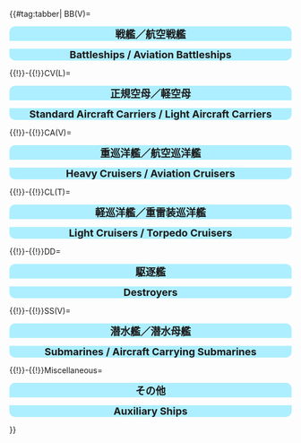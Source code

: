 {{#tag:tabber|
BB(V)=
<div style="width:100%;background:#ADEFFF;border-top-right-radius:10px;border-top-left-radius:10px;text-align:center"><font size=4>'''戦艦／航空戦艦'''</font></div>
{{{!}} style="radius:10px;cellpadding:10px;width:100%;" align="center" height="35px"
! align="center" style="cellpadding:10px;" {{!}} <font size=2>'''BB''' </font>
! align="center" style="cellpadding:10px;" {{!}} <font size=2>'''Name''' </font>
! align="center" style="cellpadding:10px;" {{!}} <font size=2>'''Level''' </font>
! style="background:gray;" rowspan="14" {{!}} 
! align="center" style="cellpadding:10px;" {{!}} <font size=2>'''BBV''' </font>
! align="center" style="cellpadding:10px;" {{!}} <font size=2>'''Name''' </font>
! align="center" style="cellpadding:10px;" {{!}} <font size=2>'''Level''' </font>
{{!}}-
{{!}} align="center" height="35px" {{!}} {{ShipBattleCardKai|Yamato/Kai}}
{{!}} align="center" height="35px" {{!}} <font size=2> Yamato Kai </font>
{{!}} align="center" height="35px" {{!}} <font size=2> 99 </font>
{{!}} align="center" height="35px" {{!}} {{ShipBattleCardKai|Ise/Kai}}
{{!}} align="center" height="35px" {{!}} <font size=2> Ise Kai </font>
{{!}} align="center" height="35px" {{!}} <font size=2> 99 </font> 
{{!}}-
{{!}} align="center" height="35px" {{!}} {{ShipBattleCardKai|Musashi/Kai}}
{{!}} align="center" height="35px" {{!}} <font size=2> Musashi Kai </font>
{{!}} align="center" height="35px" {{!}} <font size=2> 99 </font>
{{!}} align="center" height="35px" {{!}} {{ShipBattleCardKai|Hyuuga/Kai}}
{{!}} align="center" height="35px" {{!}} <font size=2> Hyūga Kai </font>
{{!}} align="center" height="35px" {{!}} <font size=2> 99 </font>
{{!}}-
{{!}} align="center" height="35px" {{!}} {{ShipBattleCardKai|Nagato/Kai}}
{{!}} align="center" height="35px" {{!}} <font size=2> Nagato Kai </font>
{{!}} align="center" height="35px" {{!}} <font size=2> 99 </font>
{{!}} align="center" height="35px" {{!}} {{ShipBattleCardKai|Fusou/Kai Ni}}
{{!}} align="center" height="35px" {{!}} <font size=2> Fusō Kai-2 </font>
{{!}} align="center" height="35px" {{!}} <font size=2> 99 </font>
{{!}}-
{{!}} align="center" height="35px" {{!}} {{ShipBattleCardKai|Mutsu/Kai}}
{{!}} align="center" height="35px" {{!}} <font size=2> Mutsu Kai </font>
{{!}} align="center" height="35px" {{!}} <font size=2> 99 </font>
{{!}} align="center" height="35px" {{!}} {{ShipBattleCardKai|Yamashiro/Kai Ni}}
{{!}} align="center" height="35px" {{!}} <font size=2> Yamashiro Kai-2 </font>
{{!}} align="center" height="35px" {{!}} <font size=2> 99 </font>
{{!}}-
{{!}} align="center" height="35px" {{!}} {{ShipBattleCardKai|Kongou/Kai Ni}}
{{!}} align="center" height="35px" {{!}} <font size=2> Kongō Kai-2 </font>
{{!}} align="center" height="35px" {{!}} <font size=2> 99 </font>
{{!}}-
{{!}} align="center" height="35px" {{!}} {{ShipBattleCardKai|Haruna/Kai Ni}}
{{!}} align="center" height="35px" {{!}} <font size=2> Haruna Kai-2 </font>
{{!}} align="center" height="35px" {{!}} <font size=2> 99 </font>
{{!}}-
{{!}} align="center" height="35px" {{!}} {{ShipBattleCardKai|Hiei/Kai Ni}}
{{!}} align="center" height="35px" {{!}} <font size=2> Hiei Kai-2 </font>
{{!}} align="center" height="35px" {{!}} <font size=2> 99 </font>
{{!}}-
{{!}} align="center" height="35px" {{!}} {{ShipBattleCardKai|Kirishima/Kai Ni}}
{{!}} align="center" height="35px" {{!}} <font size=2> Kirishima Kai-2 </font>
{{!}} align="center" height="35px" {{!}} <font size=2> 99 </font>
{{!}}-
{{!}} align="center" height="35px" {{!}} {{ShipBattleCardKai|Bismarck/drei}}
{{!}} align="center" height="35px" {{!}} <font size=2> Bismarck drei </font>
{{!}} align="center" height="35px" {{!}} <font size=2> 99 </font>
{{!}}-
{{!}} align="center" height="35px" {{!}} {{ShipBattleCardKai|Italia/}}
{{!}} align="center" height="35px" {{!}} <font size=2> Italia </font>
{{!}} align="center" height="35px" {{!}} <font size=2> 99 </font>
{{!}}-
{{!}} align="center" height="35px" {{!}} {{ShipBattleCardKai|Roma/Kai}}
{{!}} align="center" height="35px" {{!}} <font size=2> Roma Kai </font>
{{!}} align="center" height="35px" {{!}} <font size=2> 99 </font>
{{!}}-
{{!}} align="center" height="35px" {{!}} {{ShipBattleCardKai|Iowa/Kai}}
{{!}} align="center" height="35px" {{!}} <font size=2> Iowa Kai </font>
{{!}} align="center" height="35px" {{!}} <font size=2> 99 </font>
{{!}}-
{{!}} align="center" height="35px" {{!}} {{ShipBattleCardKai|Warspite/Kai}}
{{!}} align="center" height="35px" {{!}} <font size=2> Warspite Kai </font>
{{!}} align="center" height="35px" {{!}} <font size=2> 99 </font>
{{!}}}
<div style="width:100%;background:#ADEFFF;border-bottom-right-radius:10px;border-bottom-left-radius:10px;text-align:center"><font size=4>'''Battleships / Aviation Battleships'''</font></div>


{{!}}-{{!}}CV(L)=
<div style="width:100%;background:#ADEFFF;border-top-right-radius:10px;border-top-left-radius:10px;text-align:center"><font size=4>'''正規空母／軽空母'''</font></div>
{{{!}} style="radius:10px;cellpadding:10px;width:100%;" align="center" height="35px"
! align="center" style="cellpadding:10px;" {{!}} <font size=2>'''CV''' </font>
! align="center" style="cellpadding:10px;" {{!}} <font size=2>'''Name''' </font>
! align="center" style="cellpadding:10px;" {{!}} <font size=2>'''Level''' </font>
! style="background:gray;" rowspan="13" {{!}} 
! align="center" style="cellpadding:10px;" {{!}} <font size=2>'''CVL''' </font>
! align="center" style="cellpadding:10px;" {{!}} <font size=2>'''Name''' </font>
! align="center" style="cellpadding:10px;" {{!}} <font size=2>'''Level''' </font>
{{!}}-
{{!}} align="center" height="35px" {{!}} {{ShipBattleCardKai|Kaga/Kai|layers=ring ring_glow}}
{{!}} align="center" height="35px" {{!}} <font size=2> Kaga Kai </font>
{{!}} align="center" height="35px" {{!}} <font size=2> 155 </font>
{{!}} align="center" height="35px" {{!}} {{ShipBattleCardKai|Chitose/Carrier Kai Ni}}
{{!}} align="center" height="35px" {{!}} <font size=2> Chitose CV Kai-2 </font>
{{!}} align="center" height="35px" {{!}} <font size=2> 99 </font>
{{!}}-
{{!}} align="center" height="35px" {{!}} {{ShipBattleCardKai|Akagi/Kai}}
{{!}} align="center" height="35px" {{!}} <font size=2> Akagi Kai </font>
{{!}} align="center" height="35px" {{!}} <font size=2> 99 </font>
{{!}} align="center" height="35px" {{!}} {{ShipBattleCardKai|Chiyoda/Carrier Kai Ni}}
{{!}} align="center" height="35px" {{!}} <font size=2> Chiyoda CV Kai-2 </font>
{{!}} align="center" height="35px" {{!}} <font size=2> 99 </font>
{{!}}-
{{!}} align="center" height="35px" {{!}} {{ShipBattleCardKai|Hiryuu/Kai Ni}}
{{!}} align="center" height="35px" {{!}} <font size=2> Hiryū Kai-2 </font>
{{!}} align="center" height="35px" {{!}} <font size=2> 99 </font>
{{!}} align="center" height="35px" {{!}} {{ShipBattleCardKai|Hiyou/Kai}}
{{!}} align="center" height="35px" {{!}} <font size=2> Hiyō Kai </font>
{{!}} align="center" height="35px" {{!}} <font size=2> 99 </font>
{{!}}-
{{!}} align="center" height="35px" {{!}} {{ShipBattleCardKai|Souryuu/Kai Ni}}
{{!}} align="center" height="35px" {{!}} <font size=2> Sōryū Kai-2 </font>
{{!}} align="center" height="35px" {{!}} <font size=2> 99 </font>
{{!}} align="center" height="35px" {{!}} {{ShipBattleCardKai|Junyou/Kai Ni}}
{{!}} align="center" height="35px" {{!}} <font size=2> Jun'yō Kai-2 </font>
{{!}} align="center" height="35px" {{!}} <font size=2> 99 </font>
{{!}}-
{{!}} align="center" height="35px" {{!}} {{ShipBattleCardKai|Zuikaku/Kai Ni A}}
{{!}} align="center" height="35px" {{!}} <font size=2> Zuikaku Kai-2 A </font>
{{!}} align="center" height="35px" {{!}} <font size=2> 99 </font>
{{!}} align="center" height="35px" {{!}} {{ShipBattleCardKai|Shouhou/Kai}}
{{!}} align="center" height="35px" {{!}} <font size=2> Shōhō Kai </font>
{{!}} align="center" height="35px" {{!}} <font size=2> 99 </font>
{{!}}-
{{!}} align="center" height="35px" {{!}} {{ShipBattleCardKai|Shoukaku/Kai Ni A}}
{{!}} align="center" height="35px" {{!}} <font size=2> Shōkaku Kai-2 A </font>
{{!}} align="center" height="35px" {{!}} <font size=2> 99 </font>
{{!}} align="center" height="35px" {{!}} {{ShipBattleCardKai|Zuihou/Kai}}
{{!}} align="center" height="35px" {{!}} <font size=2> Zuihō Kai </font>
{{!}} align="center" height="35px" {{!}} <font size=2> 99 </font>
{{!}}-
{{!}} align="center" height="35px" {{!}} {{ShipBattleCardKai|Taihou/Kai}}
{{!}} align="center" height="35px" {{!}} <font size=2> Taihō Kai</font>
{{!}} align="center" height="35px" {{!}} <font size=2> 99 </font>
{{!}} align="center" height="35px" {{!}} {{ShipBattleCardKai|Ryuujou/Kai Ni}}
{{!}} align="center" height="35px" {{!}} <font size=2> Ryūjō Kai-2 </font>
{{!}} align="center" height="35px" {{!}} <font size=2> 99 </font>
{{!}}-
{{!}} align="center" height="35px" {{!}} {{ShipBattleCardKai|Unryuu/Kai}}
{{!}} align="center" height="35px" {{!}} <font size=2> Unryuu Kai </font>
{{!}} align="center" height="35px" {{!}} <font size=2> 99 </font>
{{!}} align="center" height="35px" {{!}} {{ShipBattleCardKai|Ryuuhou/Kai}}
{{!}} align="center" height="35px" {{!}} <font size=2> Ryūhō Kai </font>
{{!}} align="center" height="35px" {{!}} <font size=2> 99 </font>
{{!}}-
{{!}} align="center" height="35px" {{!}} {{ShipBattleCardKai|Amagi/Kai}}
{{!}} align="center" height="35px" {{!}} <font size=2> Amagi Kai </font>
{{!}} align="center" height="35px" {{!}} <font size=2> 99 </font>
{{!}} align="center" height="35px" {{!}} {{ShipBattleCardKai|Houshou/Kai}}
{{!}} align="center" height="35px" {{!}} <font size=2> Hōshō Kai </font>
{{!}} align="center" height="35px" {{!}} <font size=2> 99 </font>
{{!}}-
{{!}} align="center" height="35px" {{!}} {{ShipBattleCardKai|Katsuragi/Kai}}
{{!}} align="center" height="35px" {{!}} <font size=2> Katsuragi Kai </font>
{{!}} align="center" height="35px" {{!}} <font size=2> 99 </font>
{{!}}-
{{!}} align="center" height="35px" {{!}} {{ShipBattleCardKai|Graf Zeppelin/Kai}}
{{!}} align="center" height="35px" {{!}} <font size=2> Graf Zeppelin Kai </font>
{{!}} align="center" height="35px" {{!}} <font size=2> 99 </font>
{{!}}-
{{!}} align="center" height="35px" {{!}} {{ShipBattleCardKai|Aquila/Kai}}
{{!}} align="center" height="35px" {{!}} <font size=2> Aquila Kai </font>
{{!}} align="center" height="35px" {{!}} <font size=2> 79 </font>
{{!}}-
{{!}}}
<div style="width:100%;background:#ADEFFF;border-bottom-right-radius:10px;border-bottom-left-radius:10px;text-align:center"><font size=4>'''Standard Aircraft Carriers / Light Aircraft Carriers'''</font></div>


{{!}}-{{!}}CA(V)=
<div style="width:100%;background:#ADEFFF;border-top-right-radius:10px;border-top-left-radius:10px;text-align:center"><font size=4>'''重巡洋艦／航空巡洋艦'''</font></div>
{{{!}} style="radius:10px;cellpadding:10px;width:100%;" align="center" height="35px"
! align="center" style="cellpadding:10px;" {{!}} <font size=2>'''CA''' </font>
! align="center" style="cellpadding:10px;" {{!}} <font size=2>'''Name''' </font>
! align="center" style="cellpadding:10px;" {{!}} <font size=2>'''Level''' </font>
! style="background:gray;" rowspan="16" {{!}} 
! align="center" style="cellpadding:10px;" {{!}} <font size=2>'''CAV''' </font>
! align="center" style="cellpadding:10px;" {{!}} <font size=2>'''Name''' </font>
! align="center" style="cellpadding:10px;" {{!}} <font size=2>'''Level''' </font>
{{!}}-
{{!}} align="center" height="35px" {{!}} {{ShipBattleCardKai|Prinz Eugen/Kai}}
{{!}} align="center" height="35px" {{!}} <font size=2> Prinz Eugen Kai </font>
{{!}} align="center" height="35px" {{!}} <font size=2> 99 </font>
{{!}} align="center" height="35px" {{!}} {{ShipBattleCardKai|Tone/Kai Ni}}
{{!}} align="center" height="35px" {{!}} <font size=2> Tone Kai-2 </font>
{{!}} align="center" height="35px" {{!}} <font size=2> 99 </font>
{{!}}-
{{!}} align="center" height="35px" {{!}} {{ShipBattleCardKai|Myoukou/Kai Ni}}
{{!}} align="center" height="35px" {{!}} <font size=2> Myōkō Kai-2 </font>
{{!}} align="center" height="35px" {{!}} <font size=2> 99 </font>
{{!}} align="center" height="35px" {{!}} {{ShipBattleCardKai|Chikuma/Kai Ni}}
{{!}} align="center" height="35px" {{!}} <font size=2> Chikuma Kai-2 </font>
{{!}} align="center" height="35px" {{!}} <font size=2> 99 </font>
{{!}}-
{{!}} align="center" height="35px" {{!}} {{ShipBattleCardKai|Nachi/Kai Ni}}
{{!}} align="center" height="35px" {{!}} <font size=2> Nachi Kai-2 </font>
{{!}} align="center" height="35px" {{!}} <font size=2> 99 </font>
{{!}} align="center" height="35px" {{!}} {{ShipBattleCardKai|Mogami/Kai}}
{{!}} align="center" height="35px" {{!}} <font size=2> Mogami Kai </font>
{{!}} align="center" height="35px" {{!}} <font size=2> 99 </font>
{{!}}-
{{!}} align="center" height="35px" {{!}} {{ShipBattleCardKai|Ashigara/Kai Ni}}
{{!}} align="center" height="35px" {{!}} <font size=2> Ashigara Kai-2 </font>
{{!}} align="center" height="35px" {{!}} <font size=2> 99 </font>
{{!}} align="center" height="35px" {{!}} {{ShipBattleCardKai|Mikuma/Kai}}
{{!}} align="center" height="35px" {{!}} <font size=2> Mikuma Kai </font>
{{!}} align="center" height="35px" {{!}} <font size=2> 99 </font>
{{!}}-
{{!}} align="center" height="35px" {{!}} {{ShipBattleCardKai|Haguro/Kai Ni}}
{{!}} align="center" height="35px" {{!}} <font size=2> Haguro Kai-2 </font>
{{!}} align="center" height="35px" {{!}} <font size=2> 99 </font>
{{!}} align="center" height="35px" {{!}} {{ShipBattleCardKai|Suzuya/Kai}}
{{!}} align="center" height="35px" {{!}} <font size=2> Suzuya Kai </font>
{{!}} align="center" height="35px" {{!}} <font size=2> 99 </font>
{{!}}-
{{!}} align="center" height="35px" {{!}} {{ShipBattleCardKai|Furutaka/Kai Ni}}
{{!}} align="center" height="35px" {{!}} <font size=2> Furutaka Kai-2 </font>
{{!}} align="center" height="35px" {{!}} <font size=2> 99 </font>
{{!}} align="center" height="35px" {{!}} {{ShipBattleCardKai|Kumano/Kai}}
{{!}} align="center" height="35px" {{!}} <font size=2> Kumano Kai </font>
{{!}} align="center" height="35px" {{!}} <font size=2> 99 </font>
{{!}}-
{{!}} align="center" height="35px" {{!}} {{ShipBattleCardKai|Kako/Kai Ni}}
{{!}} align="center" height="35px" {{!}} <font size=2> Kako Kai-2 </font>
{{!}} align="center" height="35px" {{!}} <font size=2> 99 </font>
{{!}}-
{{!}} align="center" height="35px" {{!}} {{ShipBattleCardKai|Kinugasa/Kai Ni}}
{{!}} align="center" height="35px" {{!}} <font size=2> Kinugasa Kai-2 </font>
{{!}} align="center" height="35px" {{!}} <font size=2> 99 </font>
{{!}}-
{{!}} align="center" height="35px" {{!}} {{ShipBattleCardKai|Aoba/Kai}}
{{!}} align="center" height="35px" {{!}} <font size=2> Aoba Kai </font>
{{!}} align="center" height="35px" {{!}} <font size=2> 99 </font>
{{!}}-
{{!}} align="center" height="35px" {{!}} {{ShipBattleCardKai|Takao/Kai}}
{{!}} align="center" height="35px" {{!}} <font size=2> Takao Kai </font>
{{!}} align="center" height="35px" {{!}} <font size=2> 99 </font>
{{!}}-
{{!}} align="center" height="35px" {{!}} {{ShipBattleCardKai|Atago/Kai}}
{{!}} align="center" height="35px" {{!}} <font size=2> Atago Kai </font>
{{!}} align="center" height="35px" {{!}} <font size=2> 99 </font>
{{!}}-
{{!}} align="center" height="35px" {{!}} {{ShipBattleCardKai|Choukai/Kai Ni}}
{{!}} align="center" height="35px" {{!}} <font size=2> Chōkai Kai-2 </font>
{{!}} align="center" height="35px" {{!}} <font size=2> 99 </font>
{{!}}-
{{!}} align="center" height="35px" {{!}} {{ShipBattleCardKai|Maya/Kai Ni}}
{{!}} align="center" height="35px" {{!}} <font size=2> Maya Kai-2 </font>
{{!}} align="center" height="35px" {{!}} <font size=2> 99 </font>
{{!}}-
{{!}} align="center" height="35px" {{!}} {{ShipBattleCardKai|Zara/Kai}}
{{!}} align="center" height="35px" {{!}} <font size=2> Zara Kai </font>
{{!}} align="center" height="35px" {{!}} <font size=2> 99 </font>
{{!}}-
{{!}} align="center" height="35px" {{!}} {{ShipBattleCardKai|Pola/Kai}}
{{!}} align="center" height="35px" {{!}} <font size=2> Pola Kai </font>
{{!}} align="center" height="35px" {{!}} <font size=2> 99 </font>
{{!}}-
{{!}}}
<div style="width:100%;background:#ADEFFF;border-bottom-right-radius:10px;border-bottom-left-radius:10px;text-align:center"><font size=4>'''Heavy Cruisers / Aviation Cruisers'''</font></div>


{{!}}-{{!}}CL(T)=
<div style="width:100%;background:#ADEFFF;border-top-right-radius:10px;border-top-left-radius:10px;text-align:center"><font size=4>'''軽巡洋艦／重雷装巡洋艦'''</font></div>
{{{!}} style="radius:10px;cellpadding:10px;width:100%;" align="center" height="35px"
! align="center" style="cellpadding:10px;" {{!}} <font size=2>'''CL''' </font>
! align="center" style="cellpadding:10px;" {{!}} <font size=2>'''Name''' </font>
! align="center" style="cellpadding:10px;" {{!}} <font size=2>'''Level''' </font>
! style="background:gray;" rowspan="20" {{!}} 
! align="center" style="cellpadding:10px;" {{!}} <font size=2>'''CLT''' </font>
! align="center" style="cellpadding:10px;" {{!}} <font size=2>'''Name''' </font>
! align="center" style="cellpadding:10px;" {{!}} <font size=2>'''Level''' </font>
{{!}}-
{{!}} align="center" height="35px" {{!}} {{ShipBattleCardKai|Sendai/Kai Ni}}
{{!}} align="center" height="35px" {{!}} <font size=2> Sendai Kai-2 </font>
{{!}} align="center" height="35px" {{!}} <font size=2> 97 </font>
{{!}} align="center" height="35px" {{!}} {{ShipBattleCardKai|Kitakami/Kai Ni}}
{{!}} align="center" height="35px" {{!}} <font size=2> Kitakami Kai-2 </font>
{{!}} align="center" height="35px" {{!}} <font size=2> 99 </font>
{{!}}-
{{!}} align="center" height="35px" {{!}} {{ShipBattleCardKai|Jintsuu/Kai Ni}}
{{!}} align="center" height="35px" {{!}} <font size=2> Jintsū Kai-2 </font>
{{!}} align="center" height="35px" {{!}} <font size=2> 98 </font>
{{!}} align="center" height="35px" {{!}} {{ShipBattleCardKai|Ooi/Kai Ni}}
{{!}} align="center" height="35px" {{!}} <font size=2> Ooi Kai-2 </font>
{{!}} align="center" height="35px" {{!}} <font size=2> 99 </font>
{{!}}-
{{!}} align="center" height="35px" {{!}} {{ShipBattleCardKai|Naka/Kai Ni}}
{{!}} align="center" height="35px" {{!}} <font size=2> Naka Kai-2 </font>
{{!}} align="center" height="35px" {{!}} <font size=2> 95 </font>
{{!}} align="center" height="35px" {{!}} {{ShipBattleCardKai|Kiso/Kai Ni}}
{{!}} align="center" height="35px" {{!}} <font size=2> Kiso Kai-2 </font>
{{!}} align="center" height="35px" {{!}} <font size=2> 99 </font>
{{!}}-
{{!}} align="center" height="35px" {{!}} {{ShipBattleCardKai|Ooyodo/Kai}}
{{!}} align="center" height="35px" {{!}} <font size=2> Ooyodo Kai </font>
{{!}} align="center" height="35px" {{!}} <font size=2> 99 </font>
{{!}}-
{{!}} align="center" height="35px" {{!}} {{ShipBattleCardKai|Yuubari/Kai}}
{{!}} align="center" height="35px" {{!}} <font size=2> Yūbari Kai </font>
{{!}} align="center" height="35px" {{!}} <font size=2> 95 </font>
{{!}}-
{{!}} align="center" height="35px" {{!}} {{ShipBattleCardKai|Isuzu/Kai Ni}}
{{!}} align="center" height="35px" {{!}} <font size=2> Isuzu Kai-2 </font>
{{!}} align="center" height="35px" {{!}} <font size=2> 96 </font>
{{!}}-
{{!}} align="center" height="35px" {{!}} {{ShipBattleCardKai|Abukuma/Kai Ni}}
{{!}} align="center" height="35px" {{!}} <font size=2> Abukuma Kai-2 </font>
{{!}} align="center" height="35px" {{!}} <font size=2> 99 </font>
{{!}}-
{{!}} align="center" height="35px" {{!}} {{ShipBattleCardKai|Kinu/Kai Ni}}
{{!}} align="center" height="35px" {{!}} <font size=2> Kinu Kai-2 </font>
{{!}} align="center" height="35px" {{!}} <font size=2> 99 </font>
{{!}}-
{{!}} align="center" height="35px" {{!}} {{ShipBattleCardKai|Nagara/Kai}}
{{!}} align="center" height="35px" {{!}} <font size=2> Nagara Kai </font>
{{!}} align="center" height="35px" {{!}} <font size=2> 95 </font>
{{!}}-
{{!}} align="center" height="35px" {{!}} {{ShipBattleCardKai|Yura/Kai}}
{{!}} align="center" height="35px" {{!}} <font size=2> Yura Kai </font>
{{!}} align="center" height="35px" {{!}} <font size=2> 95 </font>
{{!}}-
{{!}} align="center" height="35px" {{!}} {{ShipBattleCardKai|Natori/Kai}}
{{!}} align="center" height="35px" {{!}} <font size=2> Natori Kai </font>
{{!}} align="center" height="35px" {{!}} <font size=2> 94 </font>
{{!}}-
{{!}} align="center" height="35px" {{!}} {{ShipBattleCardKai|Agano/Kai}}
{{!}} align="center" height="35px" {{!}} <font size=2> Agano Kai </font>
{{!}} align="center" height="35px" {{!}} <font size=2> 94 </font>
{{!}}-
{{!}} align="center" height="35px" {{!}} {{ShipBattleCardKai|Noshiro/Kai}}
{{!}} align="center" height="35px" {{!}} <font size=2> Noshiro Kai </font>
{{!}} align="center" height="35px" {{!}} <font size=2> 96 </font>
{{!}}-
{{!}} align="center" height="35px" {{!}} {{ShipBattleCardKai|Yahagi/Kai}}
{{!}} align="center" height="35px" {{!}} <font size=2> Yahagi Kai </font>
{{!}} align="center" height="35px" {{!}} <font size=2> 97 </font>
{{!}}-
{{!}} align="center" height="35px" {{!}} {{ShipBattleCardKai|Sakawa/Kai}}
{{!}} align="center" height="35px" {{!}} <font size=2> Sakawa Kai</font>
{{!}} align="center" height="35px" {{!}} <font size=2> 96 </font>
{{!}}-
{{!}} align="center" height="35px" {{!}} {{ShipBattleCardKai|Tenryuu/Kai}}
{{!}} align="center" height="35px" {{!}} <font size=2> Tenryū Kai </font>
{{!}} align="center" height="35px" {{!}} <font size=2> 97 </font>
{{!}}-
{{!}} align="center" height="35px" {{!}} {{ShipBattleCardKai|Tatsuta/Kai}}
{{!}} align="center" height="35px" {{!}} <font size=2> Tatsuta Kai </font>
{{!}} align="center" height="35px" {{!}} <font size=2> 97 </font>
{{!}}-
{{!}} align="center" height="35px" {{!}} {{ShipBattleCardKai|Kuma/Kai}}
{{!}} align="center" height="35px" {{!}} <font size=2> Kuma Kai </font>
{{!}} align="center" height="35px" {{!}} <font size=2> 95 </font>
{{!}}-
{{!}} align="center" height="35px" {{!}} {{ShipBattleCardKai|Tama/Kai}}
{{!}} align="center" height="35px" {{!}} <font size=2> Tama Kai </font>
{{!}} align="center" height="35px" {{!}} <font size=2> 95 </font>
{{!}}-
{{!}}}
<div style="width:100%;background:#ADEFFF;border-bottom-right-radius:10px;border-bottom-left-radius:10px;text-align:center"><font size=4>'''Light Cruisers / Torpedo Cruisers'''</font></div>


{{!}}-{{!}}DD=
<div style="width:100%;background:#ADEFFF;border-top-right-radius:10px;border-top-left-radius:10px;text-align:center"><font size=4>'''駆逐艦'''</font></div>
{{{!}} style="radius:10px;cellpadding:10px;width:100%;" align="center" height="35px"
! align="center" style="cellpadding:10px;" {{!}} <font size=2>'''DD''' </font>
! align="center" style="cellpadding:10px;" {{!}} <font size=2>'''Name''' </font>
! align="center" style="cellpadding:10px;" {{!}} <font size=2>'''Level''' </font>
! style="background:gray;" rowspan="45" {{!}} 
! align="center" style="cellpadding:10px;" {{!}} <font size=2>'''DD''' </font>
! align="center" style="cellpadding:10px;" {{!}} <font size=2>'''Name''' </font>
! align="center" style="cellpadding:10px;" {{!}} <font size=2>'''Level''' </font>
{{!}}-
{{!}} align="center" height="35px" {{!}} {{ShipBattleCardKai|Yuudachi/Kai Ni}}
{{!}} align="center" height="35px" {{!}} <font size=2> Yūdachi Kai-2 </font>
{{!}} align="center" height="35px" {{!}} <font size=2> 99 </font>
{{!}} align="center" height="35px" {{!}} {{ShipBattleCardKai|Michishio/Kai}}
{{!}} align="center" height="35px" {{!}} <font size=2> Michishio Kai </font>
{{!}} align="center" height="35px" {{!}} <font size=2> 50 </font>
{{!}}-
{{!}} align="center" height="35px" {{!}} {{ShipBattleCardKai|Shigure/Kai Ni}}
{{!}} align="center" height="35px" {{!}} <font size=2> Shigure Kai-2 </font>
{{!}} align="center" height="35px" {{!}} <font size=2> 96 </font>
{{!}} align="center" height="35px" {{!}} {{ShipBattleCardKai|Arashio/Kai}}
{{!}} align="center" height="35px" {{!}} <font size=2> Arashio Kai </font>
{{!}} align="center" height="35px" {{!}} <font size=2> 36 </font>
{{!}}-
{{!}} align="center" height="35px" {{!}} {{ShipBattleCardKai|Верный/}}
{{!}} align="center" height="35px" {{!}} <font size=2> Верный </font>
{{!}} align="center" height="35px" {{!}} <font size=2> 96 </font>
{{!}} align="center" height="35px" {{!}} {{ShipBattleCardKai|Arare/Kai}}
{{!}} align="center" height="35px" {{!}} <font size=2> Arare Kai </font>
{{!}} align="center" height="35px" {{!}} <font size=2> 37 </font>
{{!}}-
{{!}} align="center" height="35px" {{!}} {{ShipBattleCardKai|Z1/zwei}}
{{!}} align="center" height="35px" {{!}} <font size=2> Z1 zwei </font>
{{!}} align="center" height="35px" {{!}} <font size=2> 90 </font>
{{!}} align="center" height="35px" {{!}} {{ShipBattleCardKai|Fumizuki/Kai}}
{{!}} align="center" height="35px" {{!}} <font size=2> Fumizuki Kai </font>
{{!}} align="center" height="35px" {{!}} <font size=2> 50 </font>
{{!}}-
{{!}} align="center" height="35px" {{!}} {{ShipBattleCardKai|Z3/zwei}}
{{!}} align="center" height="35px" {{!}} <font size=2> Z3 zwei </font>
{{!}} align="center" height="35px" {{!}} <font size=2> 90 </font>
{{!}} align="center" height="35px" {{!}} {{ShipBattleCardKai|Nagatsuki/Kai}}
{{!}} align="center" height="35px" {{!}} <font size=2> Nagatsuki Kai </font>
{{!}} align="center" height="35px" {{!}} <font size=2> 50 </font>
{{!}}-
{{!}} align="center" height="35px" {{!}} {{ShipBattleCardKai|Ayanami/Kai Ni}}
{{!}} align="center" height="35px" {{!}} <font size=2> Ayanami Kai-2 </font>
{{!}} align="center" height="35px" {{!}} <font size=2> 99 </font>
{{!}} align="center" height="35px" {{!}} {{ShipBattleCardKai|Kikuzuki/Kai}}
{{!}} align="center" height="35px" {{!}} <font size=2> Kikuzuki Kai </font>
{{!}} align="center" height="35px" {{!}} <font size=2> 50 </font>
{{!}}-
{{!}} align="center" height="35px" {{!}} {{ShipBattleCardKai|Ooshio/Kai Ni}}
{{!}} align="center" height="35px" {{!}} <font size=2> Ooshio Kai-2 </font>
{{!}} align="center" height="35px" {{!}} <font size=2> 95 </font>
{{!}} align="center" height="35px" {{!}} {{ShipBattleCardKai|Mikazuki/Kai}}
{{!}} align="center" height="35px" {{!}} <font size=2> Mikazuki Kai </font>
{{!}} align="center" height="35px" {{!}} <font size=2> 43 </font>
{{!}}-
{{!}} align="center" height="35px" {{!}} {{ShipBattleCardKai|Hatsuharu/Kai Ni}}
{{!}} align="center" height="35px" {{!}} <font size=2> Hatsuharu Kai-2 </font>
{{!}} align="center" height="35px" {{!}} <font size=2> 90 </font>
{{!}} align="center" height="35px" {{!}} {{ShipBattleCardKai|Mochizuki/Kai}}
{{!}} align="center" height="35px" {{!}} <font size=2> Mochizuki Kai </font>
{{!}} align="center" height="35px" {{!}} <font size=2> 47 </font>
{{!}}-
{{!}} align="center" height="35px" {{!}} {{ShipBattleCardKai|Ushio/Kai Ni}}
{{!}} align="center" height="35px" {{!}} <font size=2> Ushio Kai </font>
{{!}} align="center" height="35px" {{!}} <font size=2> 95 </font>
{{!}} align="center" height="35px" {{!}} {{ShipBattleCardKai|Maikaze/Kai}}
{{!}} align="center" height="35px" {{!}} <font size=2> Maikaze Kai </font>
{{!}} align="center" height="35px" {{!}} <font size=2> 70 </font>
{{!}}-
{{!}} align="center" height="35px" {{!}} {{ShipBattleCardKai|Satsuki/Kai Ni}}
{{!}} align="center" height="35px" {{!}} <font size=2> Satsuki Kai-2 </font>
{{!}} align="center" height="35px" {{!}} <font size=2> 90 </font>
{{!}} align="center" height="35px" {{!}} {{ShipBattleCardKai|Hatsukaze/Kai}}
{{!}} align="center" height="35px" {{!}} <font size=2> Hatsukaze Kai </font>
{{!}} align="center" height="35px" {{!}} <font size=2> 64 </font>
{{!}}-
{{!}} align="center" height="35px" {{!}} {{ShipBattleCardKai|Hatsushimo/Kai Ni}}
{{!}} align="center" height="35px" {{!}} <font size=2> Hatsushimo Kai-2 </font>
{{!}} align="center" height="35px" {{!}} <font size=2> 90 </font>
{{!}} align="center" height="35px" {{!}} {{ShipBattleCardKai|Akigumo/Kai}}
{{!}} align="center" height="35px" {{!}} <font size=2> Akigumo Kai </font>
{{!}} align="center" height="35px" {{!}} <font size=2> 78 </font>
{{!}}-
{{!}} align="center" height="35px" {{!}} {{ShipBattleCardKai|Murakumo/Kai Ni}}
{{!}} align="center" height="35px" {{!}} <font size=2> Murakumo Kai-2 </font>
{{!}} align="center" height="35px" {{!}} <font size=2> 90 </font>
{{!}} align="center" height="35px" {{!}} {{ShipBattleCardKai|Yuugumo/Kai}}
{{!}} align="center" height="35px" {{!}} <font size=2> Yūgumo Kai </font>
{{!}} align="center" height="35px" {{!}} <font size=2> 86 </font>
{{!}}-
{{!}} align="center" height="35px" {{!}} {{ShipBattleCardKai|Fubuki/Kai Ni}}
{{!}} align="center" height="35px" {{!}} <font size=2> Fubuki Kai-2 </font>
{{!}} align="center" height="35px" {{!}} <font size=2> 98 </font>
{{!}} align="center" height="35px" {{!}} {{ShipBattleCardKai|Makigumo/Kai}}
{{!}} align="center" height="35px" {{!}} <font size=2> Makigumo Kai </font>
{{!}} align="center" height="35px" {{!}} <font size=2> 83 </font>
{{!}}-
{{!}} align="center" height="35px" {{!}} {{ShipBattleCardKai|Mutsuki/Kai Ni}}
{{!}} align="center" height="35px" {{!}} <font size=2> Mutsuki Kai-2 </font>
{{!}} align="center" height="35px" {{!}} <font size=2> 94 </font>
{{!}} align="center" height="35px" {{!}} {{ShipBattleCardKai|Naganami/Kai}}
{{!}} align="center" height="35px" {{!}} <font size=2> Naganami Kai </font>
{{!}} align="center" height="35px" {{!}} <font size=2> 83 </font>
{{!}}-
{{!}} align="center" height="35px" {{!}} {{ShipBattleCardKai|Kisaragi/Kai Ni}}
{{!}} align="center" height="35px" {{!}} <font size=2> Kisaragi Kai-2 </font>
{{!}} align="center" height="35px" {{!}} <font size=2> 92 </font>
{{!}} align="center" height="35px" {{!}} {{ShipBattleCardKai|Yayoi/Kai}}
{{!}} align="center" height="35px" {{!}} <font size=2> Yayoi Kai </font>
{{!}} align="center" height="35px" {{!}} <font size=2> 90 </font>
{{!}}-
{{!}} align="center" height="35px" {{!}} {{ShipBattleCardKai|Akatsuki/Kai Ni}}
{{!}} align="center" height="35px" {{!}} <font size=2> Akatsuki Kai-2 </font>
{{!}} align="center" height="35px" {{!}} <font size=2> 91 </font>
{{!}} align="center" height="35px" {{!}} {{ShipBattleCardKai|Uzuki/Kai}}
{{!}} align="center" height="35px" {{!}} <font size=2> Uzuki Kai </font>
{{!}} align="center" height="35px" {{!}} <font size=2> 81 </font>
{{!}}-
{{!}} align="center" height="35px" {{!}} {{ShipBattleCardKai|Asashio/Kai Ni}}
{{!}} align="center" height="35px" {{!}} <font size=2> Asashio Kai-2 </font>
{{!}} align="center" height="35px" {{!}} <font size=2> 93 </font>
{{!}} align="center" height="35px" {{!}} {{ShipBattleCardKai|Hamakaze/Kai}}
{{!}} align="center" height="35px" {{!}} <font size=2> Hamakaze Kai </font>
{{!}} align="center" height="35px" {{!}} <font size=2> 93 </font>
{{!}}-
{{!}} align="center" height="35px" {{!}} {{ShipBattleCardKai|Kasumi/Kai Ni}}
{{!}} align="center" height="35px" {{!}} <font size=2> Kasumi Kai-2 </font>
{{!}} align="center" height="35px" {{!}} <font size=2> 97 </font>
{{!}} align="center" height="35px" {{!}} {{ShipBattleCardKai|Tanikaze/Kai}}
{{!}} align="center" height="35px" {{!}} <font size=2> Tanikaze Kai </font>
{{!}} align="center" height="35px" {{!}} <font size=2> 85 </font>
{{!}}-
{{!}} align="center" height="35px" {{!}} {{ShipBattleCardKai|Kawakaze/Kai Ni}}
{{!}} align="center" height="35px" {{!}} <font size=2> Kawakaze Kai-2 </font>
{{!}} align="center" height="35px" {{!}} <font size=2> 91 </font>
{{!}} align="center" height="35px" {{!}} {{ShipBattleCardKai|Amatsukaze/Kai}}
{{!}} align="center" height="35px" {{!}} <font size=2> Amatsukaze Kai </font>
{{!}} align="center" height="35px" {{!}} <font size=2> 75 </font>
{{!}}-
{{!}} align="center" height="35px" {{!}} {{ShipBattleCardKai|Kamikaze/Kai}}
{{!}} align="center" height="35px" {{!}} <font size=2> Kamikaze Kai </font>
{{!}} align="center" height="35px" {{!}} <font size=2> 50 </font>
{{!}} align="center" height="35px" {{!}} {{ShipBattleCardKai|Urakaze/Kai}}
{{!}} align="center" height="35px" {{!}} <font size=2> Urakaze Kai </font>
{{!}} align="center" height="35px" {{!}} <font size=2> 84 </font>
{{!}}-
{{!}} align="center" height="35px" {{!}} {{ShipBattleCardKai|Shirayuki/Kai}}
{{!}} align="center" height="35px" {{!}} <font size=2> Shirayuki Kai </font>
{{!}} align="center" height="35px" {{!}} <font size=2> 50 </font>
{{!}} align="center" height="35px" {{!}} {{ShipBattleCardKai|Isokaze/Kai}}
{{!}} align="center" height="35px" {{!}} <font size=2> Isokaze Kai </font>
{{!}} align="center" height="35px" {{!}} <font size=2> 80 </font>
{{!}}-
{{!}} align="center" height="35px" {{!}} {{ShipBattleCardKai|Hatsuyuki/Kai}}
{{!}} align="center" height="35px" {{!}} <font size=2> Hatsuyuki Kai </font>
{{!}} align="center" height="35px" {{!}} <font size=2> 78 </font>
{{!}} align="center" height="35px" {{!}} {{ShipBattleCardKai|Tokitsukaze/Kai}}
{{!}} align="center" height="35px" {{!}} <font size=2> Tokitsukaze Kai </font>
{{!}} align="center" height="35px" {{!}} <font size=2> 74 </font>
{{!}}-
{{!}} align="center" height="35px" {{!}} {{ShipBattleCardKai|Miyuki/Kai}}
{{!}} align="center" height="35px" {{!}} <font size=2> Miyuki Kai </font>
{{!}} align="center" height="35px" {{!}} <font size=2> 89 </font>
{{!}} align="center" height="35px" {{!}} {{ShipBattleCardKai|Harusame/Kai}}
{{!}} align="center" height="35px" {{!}} <font size=2> Harusame Kai </font>
{{!}} align="center" height="35px" {{!}} <font size=2> 50 </font>
{{!}}-
{{!}} align="center" height="35px" {{!}} {{ShipBattleCardKai|Isonami/Kai}}
{{!}} align="center" height="35px" {{!}} <font size=2> Isonami Kai </font>
{{!}} align="center" height="35px" {{!}} <font size=2> 50 </font>
{{!}} align="center" height="35px" {{!}} {{ShipBattleCardKai|Hayashimo/Kai}}
{{!}} align="center" height="35px" {{!}} <font size=2> Hayashimo Kai </font>
{{!}} align="center" height="35px" {{!}} <font size=2> 79 </font>
{{!}}-
{{!}} align="center" height="35px" {{!}} {{ShipBattleCardKai|Shikinami/Kai}}
{{!}} align="center" height="35px" {{!}} <font size=2> Shikinami Kai </font>
{{!}} align="center" height="35px" {{!}} <font size=2> 81 </font>
{{!}} align="center" height="35px" {{!}} {{ShipBattleCardKai|Kiyoshimo/Kai}}
{{!}} align="center" height="35px" {{!}} <font size=2> Kiyoshimo Kai </font>
{{!}} align="center" height="35px" {{!}} <font size=2> 86 </font>
{{!}}-
{{!}} align="center" height="35px" {{!}} {{ShipBattleCardKai|Kagerou/Kai}}
{{!}} align="center" height="35px" {{!}} <font size=2> Kagerō Kai </font>
{{!}} align="center" height="35px" {{!}} <font size=2> 87 </font>
{{!}} align="center" height="35px" {{!}} {{ShipBattleCardKai|Asagumo/Kai}}
{{!}} align="center" height="35px" {{!}} <font size=2> Asagumo Kai </font>
{{!}} align="center" height="35px" {{!}} <font size=2> 50 </font>
{{!}}-
{{!}} align="center" height="35px" {{!}} {{ShipBattleCardKai|Shiranui/Kai}}
{{!}} align="center" height="35px" {{!}} <font size=2> Shiranui Kai </font>
{{!}} align="center" height="35px" {{!}} <font size=2> 89 </font>
{{!}} align="center" height="35px" {{!}} {{ShipBattleCardKai|Yamagumo/Kai}}
{{!}} align="center" height="35px" {{!}} <font size=2> Yamagumo Kai </font>
{{!}} align="center" height="35px" {{!}} <font size=2> 50 </font>
{{!}}-
{{!}} align="center" height="35px" {{!}} {{ShipBattleCardKai|Kuroshio/Kai}}
{{!}} align="center" height="35px" {{!}} <font size=2> Kuroshio Kai </font>
{{!}} align="center" height="35px" {{!}} <font size=2> 91 </font>
{{!}} align="center" height="35px" {{!}} {{ShipBattleCardKai|Nowaki/Kai}}
{{!}} align="center" height="35px" {{!}} <font size=2> Nowaki Kai </font>
{{!}} align="center" height="35px" {{!}} <font size=2> 80 </font>   
{{!}}-
{{!}} align="center" height="35px" {{!}} {{ShipBattleCardKai|Yukikaze/Kai}}
{{!}} align="center" height="35px" {{!}} <font size=2> Yukikaze Kai </font>
{{!}} align="center" height="35px" {{!}} <font size=2> 84 </font>
{{!}} align="center" height="35px" {{!}} {{ShipBattleCardKai|Akizuki/Kai}}
{{!}} align="center" height="35px" {{!}} <font size=2> Akizuki Kai </font>
{{!}} align="center" height="35px" {{!}} <font size=2> 98 </font>
{{!}}-
{{!}} align="center" height="35px" {{!}} {{ShipBattleCardKai|Shimakaze/Kai}}
{{!}} align="center" height="35px" {{!}} <font size=2> Shimakaze Kai </font>
{{!}} align="center" height="35px" {{!}} <font size=2> 74 </font>
{{!}} align="center" height="35px" {{!}} {{ShipBattleCardKai|Asashimo/Kai}}
{{!}} align="center" height="35px" {{!}} <font size=2> Asashimo Kai </font>
{{!}} align="center" height="35px" {{!}} <font size=2> 85 </font>
{{!}}-
{{!}} align="center" height="35px" {{!}} {{ShipBattleCardKai|Oboro/Kai}}
{{!}} align="center" height="35px" {{!}} <font size=2> Oboro Kai </font>
{{!}} align="center" height="35px" {{!}} <font size=2> 50 </font>
{{!}} align="center" height="35px" {{!}} {{ShipBattleCardKai|Takanami/Kai}}
{{!}} align="center" height="35px" {{!}} <font size=2> Takanami Kai </font>
{{!}} align="center" height="35px" {{!}} <font size=2> 50 </font>
{{!}}-
{{!}} align="center" height="35px" {{!}} {{ShipBattleCardKai|Akebono/Kai}}
{{!}} align="center" height="35px" {{!}} <font size=2> Akebono Kai </font>
{{!}} align="center" height="35px" {{!}} <font size=2> 50 </font>
{{!}} align="center" height="35px" {{!}} {{ShipBattleCardKai|Teruzuki/Kai}}
{{!}} align="center" height="35px" {{!}} <font size=2> Teruzuki Kai </font>
{{!}} align="center" height="35px" {{!}} <font size=2> 98 </font>
{{!}}-
{{!}} align="center" height="35px" {{!}} {{ShipBattleCardKai|Sazanami/Kai}}
{{!}} align="center" height="35px" {{!}} <font size=2> Sazanami Kai </font>
{{!}} align="center" height="35px" {{!}} <font size=2> 50 </font>
{{!}} align="center" height="35px" {{!}} {{ShipBattleCardKai|Libeccio/Kai}}
{{!}} align="center" height="35px" {{!}} <font size=2> Libeccio Kai </font>
{{!}} align="center" height="35px" {{!}} <font size=2> 50 </font>
{{!}}-
{{!}} align="center" height="35px" {{!}} {{ShipBattleCardKai|Ikazuchi/Kai}}
{{!}} align="center" height="35px" {{!}} <font size=2> Ikazuchi Kai </font>
{{!}} align="center" height="35px" {{!}} <font size=2> 76 </font>
{{!}} align="center" height="35px" {{!}} {{ShipBattleCardKai|Kazagumo/Kai}}
{{!}} align="center" height="35px" {{!}} <font size=2> Kazagumo Kai </font>
{{!}} align="center" height="35px" {{!}} <font size=2> 61 </font>
{{!}}-
{{!}} align="center" height="35px" {{!}} {{ShipBattleCardKai|Inazuma/Kai}}
{{!}} align="center" height="35px" {{!}} <font size=2> Inazuma Kai </font>
{{!}} align="center" height="35px" {{!}} <font size=2> 78 </font>
{{!}} align="center" height="35px" {{!}} {{ShipBattleCardKai|Umikaze/Kai}}
{{!}} align="center" height="35px" {{!}} <font size=2> Umikaze Kai </font>
{{!}} align="center" height="35px" {{!}} <font size=2> 62 </font>
{{!}}-
{{!}} align="center" height="35px" {{!}} {{ShipBattleCardKai|Nenohi/Kai}}
{{!}} align="center" height="35px" {{!}} <font size=2> Nenohi Kai </font>
{{!}} align="center" height="35px" {{!}} <font size=2> 50 </font>
{{!}} align="center" height="35px" {{!}} {{ShipBattleCardKai|Arashi/Kai}}
{{!}} align="center" height="35px" {{!}} <font size=2> Arashi Kai </font>
{{!}} align="center" height="35px" {{!}} <font size=2> 73 </font>
{{!}}-
{{!}} align="center" height="35px" {{!}} {{ShipBattleCardKai|Wakaba/Kai}}
{{!}} align="center" height="35px" {{!}} <font size=2> Wakaba Kai </font>
{{!}} align="center" height="35px" {{!}} <font size=2> 50 </font>
{{!}} align="center" height="35px" {{!}} {{ShipBattleCardKai|Hagikaze/Kai}}
{{!}} align="center" height="35px" {{!}} <font size=2> Hagikaze Kai </font>
{{!}} align="center" height="35px" {{!}} <font size=2> 65 </font>
{{!}}-
{{!}} align="center" height="35px" {{!}} {{ShipBattleCardKai|Shiratsuyu/Kai}}
{{!}} align="center" height="35px" {{!}} <font size=2> Shiratsuyu Kai </font>
{{!}} align="center" height="35px" {{!}} <font size=2> 88 </font>
{{!}} align="center" height="35px" {{!}} {{ShipBattleCardKai|Hatsuzuki/Kai}}
{{!}} align="center" height="35px" {{!}} <font size=2> Hatsuzuki Kai </font>
{{!}} align="center" height="35px" {{!}} <font size=2> 96 </font>
{{!}}-
{{!}} align="center" height="35px" {{!}} {{ShipBattleCardKai|Murasame/Kai}}
{{!}} align="center" height="35px" {{!}} <font size=2> Murasame Kai </font>
{{!}} align="center" height="35px" {{!}} <font size=2> 88 </font>
{{!}} align="center" height="35px" {{!}} {{ShipBattleCardKai|Okinami/Kai}}
{{!}} align="center" height="35px" {{!}} <font size=2> Okinami Kai </font>
{{!}} align="center" height="35px" {{!}} <font size=2> 50 </font>
{{!}}-
{{!}} align="center" height="35px" {{!}} {{ShipBattleCardKai|Samidare/Kai}}
{{!}} align="center" height="35px" {{!}} <font size=2> Samidare Kai </font>
{{!}} align="center" height="35px" {{!}} <font size=2> 50 </font>
{{!}} align="center" height="35px" {{!}} {{ShipBattleCardKai|Oyashio/Kai}}
{{!}} align="center" height="35px" {{!}} <font size=2> Oyashio Kai </font>
{{!}} align="center" height="35px" {{!}} <font size=2> 50 </font>
{{!}}-
{{!}} align="center" height="35px" {{!}} {{ShipBattleCardKai|Suzukaze/Kai}}
{{!}} align="center" height="35px" {{!}} <font size=2> Suzukaze Kai </font>
{{!}} align="center" height="35px" {{!}} <font size=2> 50 </font>
{{!}} align="center" height="35px" {{!}} {{ShipBattleCardKai|Harukaze/Kai}}
{{!}} align="center" height="35px" {{!}} <font size=2> Harukaze Kai </font>
{{!}} align="center" height="35px" {{!}} <font size=2> 50 </font>
{{!}}-
{{!}} align="center" height="35px" {{!}} {{ShipBattleCardKai|Minazuki/Kai}}
{{!}} align="center" height="35px" {{!}} <font size=2> Minazuki Kai </font>
{{!}} align="center" height="35px" {{!}} <font size=2> 50 </font>
{{!}} align="center" height="35px" {{!}} {{ShipBattleCardKai|Uranami/Kai}}
{{!}} align="center" height="35px" {{!}} <font size=2> Uranami Kai </font>
{{!}} align="center" height="35px" {{!}} <font size=2> 50 </font>
{{!}}-
{{!}} align="center" height="35px" {{!}} {{ShipBattleCardKai|Akizuki/Kai}}
{{!}} align="center" height="35px" {{!}} <font size=2> Akizuki Kai </font>
{{!}} align="center" height="35px" {{!}} <font size=2> 50 </font>
{{!}} align="center" height="35px" {{!}} {{ShipBattleCardKai|Teruzuki/Kai}}
{{!}} align="center" height="35px" {{!}} <font size=2> Teruzuki Kai </font>
{{!}} align="center" height="35px" {{!}} <font size=2> 50 </font>
{{!}}-
{{!}} align="center" height="35px" {{!}} {{ShipBattleCardKai|Hatsuzuki/Kai}}
{{!}} align="center" height="35px" {{!}} <font size=2> Hatsuzuki Kai </font>
{{!}} align="center" height="35px" {{!}} <font size=2> 50 </font>
{{!}} align="center" height="35px" {{!}} {{ShipBattleCardKai|Kamikaze/Kai}}
{{!}} align="center" height="35px" {{!}} <font size=2> Kamikaze Kai </font>
{{!}} align="center" height="35px" {{!}} <font size=2> 50 </font>
{{!}}-
{{!}}}
<div style="width:100%;background:#ADEFFF;border-bottom-right-radius:10px;border-bottom-left-radius:10px;text-align:center"><font size=4>'''Destroyers'''</font></div>



{{!}}-{{!}}SS(V)=
<div style="width:100%;background:#ADEFFF;border-top-right-radius:10px;border-top-left-radius:10px;text-align:center"><font size=4>'''潜水艦／潜水母艦'''</font></div>
{{{!}} style="radius:10px;cellpadding:10px;width:100%;" align="center" height="35px"
! align="center" style="cellpadding:10px;" {{!}} <font size=2>'''SS(V)''' </font>
! align="center" style="cellpadding:10px;" {{!}} <font size=2>'''Name''' </font>
! align="center" style="cellpadding:10px;" {{!}} <font size=2>'''Level''' </font>
! style="background:gray;" rowspan="8" {{!}} 
! align="center" style="cellpadding:10px;" {{!}} <font size=2>'''SS(V)''' </font>
! align="center" style="cellpadding:10px;" {{!}} <font size=2>'''Name''' </font>
! align="center" style="cellpadding:10px;" {{!}} <font size=2>'''Level''' </font>
{{!}}-
{{!}} align="center" height="35px" {{!}} {{ShipBattleCardKai|I-58/Kai}}
{{!}} align="center" height="35px" {{!}} <font size=2> I-58 Kai </font>
{{!}} align="center" height="35px" {{!}} <font size=2> 99 </font>
{{!}} align="center" height="35px" {{!}} {{ShipBattleCardKai|I-58/}}
{{!}} align="center" height="35px" {{!}} <font size=2> I-58 </font>
{{!}} align="center" height="35px" {{!}} <font size=2> 74 </font>
{{!}}-
{{!}} align="center" height="35px" {{!}} {{ShipBattleCardKai|I-8/Kai}}
{{!}} align="center" height="35px" {{!}} <font size=2> I-8 Kai </font>
{{!}} align="center" height="35px" {{!}} <font size=2> 99 </font>
{{!}} align="center" height="35px" {{!}} {{ShipBattleCardKai|I-8/}}
{{!}} align="center" height="35px" {{!}} <font size=2> I-8 </font>
{{!}} align="center" height="35px" {{!}} <font size=2> 88 </font>
{{!}}-
{{!}} align="center" height="35px" {{!}} {{ShipBattleCardKai|I-19/Kai}}
{{!}} align="center" height="35px" {{!}} <font size=2> I-19 Kai </font>
{{!}} align="center" height="35px" {{!}} <font size=2> 99 </font>
{{!}} align="center" height="35px" {{!}} {{ShipBattleCardKai|I-19/}}
{{!}} align="center" height="35px" {{!}} <font size=2> I-19 </font>
{{!}} align="center" height="35px" {{!}} <font size=2> 84 </font>
{{!}}-
{{!}} align="center" height="35px" {{!}} {{ShipBattleCardKai|I-168/Kai}}
{{!}} align="center" height="35px" {{!}} <font size=2> I-168 Kai </font>
{{!}} align="center" height="35px" {{!}} <font size=2> 99 </font>
{{!}} align="center" height="35px" {{!}} {{ShipBattleCardKai|I-168/}}
{{!}} align="center" height="35px" {{!}} <font size=2> I-168 </font>
{{!}} align="center" height="35px" {{!}} <font size=2> 97 </font>
{{!}}-
{{!}} align="center" height="35px" {{!}} {{ShipBattleCardKai|Ro-500/}}
{{!}} align="center" height="35px" {{!}} <font size=2> Ro-500 </font>
{{!}} align="center" height="35px" {{!}} <font size=2> 99 </font>
{{!}} align="center" height="35px" {{!}} {{ShipBattleCardKai|U-511/Kai}}
{{!}} align="center" height="35px" {{!}} <font size=2> U-511 Kai </font>
{{!}} align="center" height="35px" {{!}} <font size=2> 51 </font>
{{!}}-
{{!}} align="center" height="35px" {{!}} {{ShipBattleCardKai|I-401/Kai}}
{{!}} align="center" height="35px" {{!}} <font size=2> I-401 Kai </font>
{{!}} align="center" height="35px" {{!}} <font size=2> 99 </font>
{{!}}-
{{!}} align="center" height="35px" {{!}} {{ShipBattleCardKai|I-26/Kai}}
{{!}} align="center" height="35px" {{!}} <font size=2> I-26 </font>
{{!}} align="center" height="35px" {{!}} <font size=2> 98 </font>
{{!}}-
{{!}} align="center" height="35px" {{!}} {{ShipBattleCardKai|Maruyu/Kai}}
{{!}} align="center" height="35px" {{!}} <font size=2> Maruyu Kai </font>
{{!}} align="center" height="35px" {{!}} <font size=2> 99 </font>
{{!}}-
{{!}}}
<div style="width:100%;background:#ADEFFF;border-bottom-right-radius:10px;border-bottom-left-radius:10px;text-align:center"><font size=4>'''Submarines / Aircraft Carrying Submarines'''</font></div>


{{!}}-{{!}}Miscellaneous=
<div style="width:100%;background:#ADEFFF;border-top-right-radius:10px;border-top-left-radius:10px;text-align:center"><font size=4>'''その他'''</font></div>
{{{!}} style="radius:10px;cellpadding:10px;width:100%;" align="center" height="35px"
! align="center" style="cellpadding:10px;" {{!}} <font size=2>'''Misc.''' </font>
! align="center" style="cellpadding:10px;" {{!}} <font size=2>'''Name''' </font>
! align="center" style="cellpadding:10px;" {{!}} <font size=2>'''Level''' </font>
! style="background:gray;" rowspan="6" {{!}} 
! align="center" style="cellpadding:10px;" {{!}} <font size=2>'''Misc.''' </font>
! align="center" style="cellpadding:10px;" {{!}} <font size=2>'''Name''' </font>
! align="center" style="cellpadding:10px;" {{!}} <font size=2>'''Level''' </font>
{{!}}-
{{!}} align="center" height="35px" {{!}} {{ShipBattleCardKai|Hayasui/Kai}}
{{!}} align="center" height="35px" {{!}} <font size=2> Hayasui Kai </font>
{{!}} align="center" height="35px" {{!}} <font size=2> 98 </font>
{{!}} align="center" height="35px" {{!}} {{ShipBattleCardKai|Akitsu Maru/Kai}}
{{!}} align="center" height="35px" {{!}} <font size=2> Akitsu Maru Kai </font>
{{!}} align="center" height="35px" {{!}} <font size=2> 94 </font>
{{!}}-
{{!}} align="center" height="35px" {{!}} {{ShipBattleCardKai|Katori/Kai}}
{{!}} align="center" height="35px" {{!}} <font size=2> Katori Kai </font>
{{!}} align="center" height="35px" {{!}} <font size=2> 99 </font>
{{!}} align="center" height="35px" {{!}} {{ShipBattleCardKai|Chitose/A}}
{{!}} align="center" height="35px" {{!}} <font size=2> Chitose A </font>
{{!}} align="center" height="35px" {{!}} <font size=2> 92 </font>
{{!}}-
{{!}} align="center" height="35px" {{!}} {{ShipBattleCardKai|Kashima/Kai}}
{{!}} align="center" height="35px" {{!}} <font size=2> Kashima Kai </font>
{{!}} align="center" height="35px" {{!}} <font size=2> 99 </font>
{{!}} align="center" height="35px" {{!}} {{ShipBattleCardKai|Chiyoda/A}}
{{!}} align="center" height="35px" {{!}} <font size=2> Chiyoda A </font>
{{!}} align="center" height="35px" {{!}} <font size=2> 92 </font>
{{!}}-
{{!}} align="center" height="35px" {{!}} {{ShipBattleCardKai|Taigei/}}
{{!}} align="center" height="35px" {{!}} <font size=2> Taigei </font>
{{!}} align="center" height="35px" {{!}} <font size=2> 50 </font>
{{!}} align="center" height="35px" {{!}} {{ShipBattleCardKai|Akitsushima/Kai}}
{{!}} align="center" height="35px" {{!}} <font size=2> Akitsushima Kai </font>
{{!}} align="center" height="35px" {{!}} <font size=2> 81 </font>
{{!}}-
{{!}} align="center" height="35px" {{!}} {{ShipBattleCardKai|Akashi/Kai}}
{{!}} align="center" height="35px" {{!}} <font size=2> Akashi Kai </font>
{{!}} align="center" height="35px" {{!}} <font size=2> 99 </font>
{{!}} align="center" height="35px" {{!}} {{ShipBattleCardKai|Mizuho/Kai}}
{{!}} align="center" height="35px" {{!}} <font size=2> Mizuho Kai </font>
{{!}} align="center" height="35px" {{!}} <font size=2> 95 </font>
{{!}}-
{{!}}}
<div style="width:100%;background:#ADEFFF;border-bottom-right-radius:10px;border-bottom-left-radius:10px;text-align:center"><font size=4>'''Auxiliary Ships'''</font></div>

}}